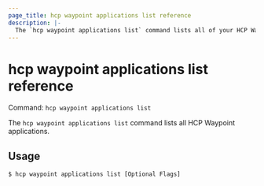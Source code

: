```yaml
---
page_title: hcp waypoint applications list reference
description: |-
  The `hcp waypoint applications list` command lists all of your HCP Waypoint applications.
---
```


# hcp waypoint applications list reference

Command: `hcp waypoint applications list` 

The `hcp waypoint applications list` command lists all HCP Waypoint
applications.

## Usage

```shell-session
$ hcp waypoint applications list [Optional Flags]
```

